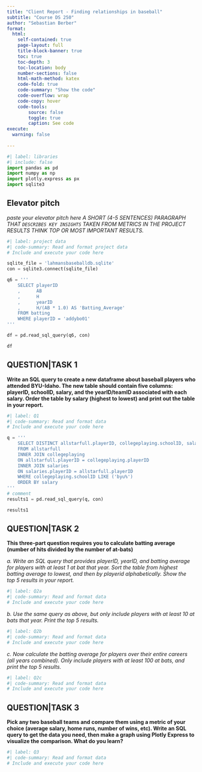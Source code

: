 ```yaml
---
title: "Client Report - Finding relationships in baseball"
subtitle: "Course DS 250"
author: "Sebastian Berber"
format:
  html:
    self-contained: true
    page-layout: full
    title-block-banner: true
    toc: true
    toc-depth: 3
    toc-location: body
    number-sections: false
    html-math-method: katex
    code-fold: true
    code-summary: "Show the code"
    code-overflow: wrap
    code-copy: hover
    code-tools:
        source: false
        toggle: true
        caption: See code
execute: 
  warning: false
    
---
```


```python
#| label: libraries
#| include: false
import pandas as pd
import numpy as np
import plotly.express as px
import sqlite3
```


## Elevator pitch

_paste your elevator pitch here_
_A SHORT (4-5 SENTENCES) PARAGRAPH THAT `DESCRIBES KEY INSIGHTS` TAKEN FROM METRICS IN THE PROJECT RESULTS THINK TOP OR MOST IMPORTANT RESULTS._

```python
#| label: project data
#| code-summary: Read and format project data
# Include and execute your code here

sqlite_file = 'lahmansbaseballdb.sqlite'
con = sqlite3.connect(sqlite_file)
```

```python
q6 = '''
    SELECT playerID
    ,      AB
    ,      H
    ,      yearID
    ,      H/(AB * 1.0) AS 'Batting_Average'
    FROM batting
    WHERE playerID = 'addybo01'
'''

df = pd.read_sql_query(q6, con)

df

```

## QUESTION|TASK 1

__Write an SQL query to create a new dataframe about baseball players who attended BYU-Idaho. The new table should contain five columns: playerID, schoolID, salary, and the yearID/teamID associated with each salary. Order the table by salary (highest to lowest) and print out the table in your report.__

```python
#| label: Q1
#| code-summary: Read and format data
# Include and execute your code here

q = '''
    SELECT DISTINCT allstarfull.playerID, collegeplaying.schoolID, salaries.salary, salaries.yearID, salaries.teamID
    FROM allstarfull 
    INNER JOIN collegeplaying
    ON allstarfull.playerID = collegeplaying.playerID
    INNER JOIN salaries
    ON salaries.playerID = allstarfull.playerID
    WHERE collegeplaying.schoolID LIKE ('byu%')
    ORDER BY salary
'''
# comment
results1 = pd.read_sql_query(q, con)

results1

```


## QUESTION|TASK 2

__This three-part question requires you to calculate batting average (number of hits divided by the number of at-bats)__

_a. Write an SQL query that provides playerID, yearID, and batting average for players with at least 1 at bat that year. Sort the table from highest batting average to lowest, and then by playerid alphabetically. Show the top 5 results in your report._

```python
#| label: Q2a
#| code-summary: Read and format data
# Include and execute your code here


```


_b. Use the same query as above, but only include players with at least 10 at bats that year. Print the top 5 results._

```python
#| label: Q2b
#| code-summary: Read and format data
# Include and execute your code here


```

_c. Now calculate the batting average for players over their entire careers (all years combined). Only include players with at least 100 at bats, and print the top 5 results._

```python
#| label: Q2c
#| code-summary: Read and format data
# Include and execute your code here


```


## QUESTION|TASK 3

__Pick any two baseball teams and compare them using a metric of your choice (average salary, home runs, number of wins, etc). Write an SQL query to get the data you need, then make a graph using Plotly Express to visualize the comparison. What do you learn?__


```python
#| label: Q3
#| code-summary: Read and format data
# Include and execute your code here


```


